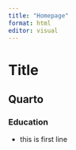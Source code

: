 ```yaml
---
title: "Homepage"
format: html
editor: visual
---
```


# Title

## Quarto

### Education

+ this is first line
